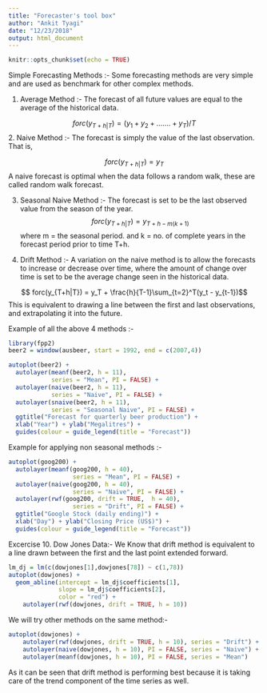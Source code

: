 ```yaml
---
title: "Forecaster's tool box"
author: "Ankit Tyagi"
date: "12/23/2018"
output: html_document
---
```


```r
knitr::opts_chunk$set(echo = TRUE)
```

Simple Forecasting Methods :- Some forecasting methods are very simple and are used as benchmark for other complex methods.

1. Average Method :- The forecast of all future values are equal to the average of the historical data.

$$forc(y_{T+h|T}) = (y_1 + y_2 + .......+ y_T)/T$$ 
2. Naive Method :- The forecast is simply the value of the last observation. That is,

$$forc(y_{T+h|T}) = y_T $$
A naive forecast is optimal when the data follows a random walk, these are called random walk forecast.

3. Seasonal Naive Method :- The forecast is set to be the last observed value from the season of the year. 
$$forc(y_{T+h|T}) = y_{T+h-m(k+1)} $$
where m = the seasonal period.
and k = no. of complete years in the forecast period prior to time T+h.

4. Drift Method :- A variation on the naive method is to allow the forecasts to increase or decrease over time, where the amount of change over time is set to be the average change seen in the historical data.

$$ forc(y_{T+h|T}) = y_T + \frac{h}{T-1}\sum_{t=2}^T(y_t - y_{t-1})$$
This is equivalent to drawing a line between the first and last observations, and extrapolating it into the future.

Example of all the above 4 methods :-
```r
library(fpp2)
beer2 = window(ausbeer, start = 1992, end = c(2007,4))

autoplot(beer2) +
  autolayer(meanf(beer2, h = 11),
            series = "Mean", PI = FALSE) +
  autolayer(naive(beer2, h = 11),
            series = "Naive", PI = FALSE) +
  autolayer(snaive(beer2, h = 11),
            series = "Seasonal Naive", PI = FALSE) +
  ggtitle("Forecast for quarterly beer production") +
  xlab("Year") + ylab("Megalitres") +
  guides(colour = guide_legend(title = "Forecast"))
```

Example for applying non seasonal methods :-

```r
autoplot(goog200) +
  autolayer(meanf(goog200, h = 40),
                  series = "Mean", PI = FALSE) +
  autolayer(naive(goog200, h = 40),
                  series = "Naive", PI = FALSE) +
  autolayer(rwf(goog200, drift = TRUE,  h = 40),
                  series = "Drift", PI = FALSE) +
  ggtitle("Google Stock (daily ending)") +
  xlab("Day") + ylab("Closing Price (US$)") +
  guides(colour = guide_legend(title = "Forecast"))
```

Excercise 10.
Dow Jones Data:-
We Know that drift method is equivalent to a line drawn between the first and the last point extended forward.
```r
lm_dj = lm(c(dowjones[1],dowjones[78]) ~ c(1,78))
autoplot(dowjones) +
  geom_abline(intercept = lm_dj$coefficients[1],
              slope = lm_dj$coefficients[2],
              color = "red") +
    autolayer(rwf(dowjones, drift = TRUE, h = 10))
```

We will try other methods on the same method:-

```r
autoplot(dowjones) +
    autolayer(rwf(dowjones, drift = TRUE, h = 10), series = "Drift") +
    autolayer(naive(dowjones, h = 10), PI = FALSE, series = "Naive") +
    autolayer(meanf(dowjones, h = 10), PI = FALSE, series = "Mean")

```

As it can be seen that drift method is performing best because it is taking care of the trend component of the time series as well.
